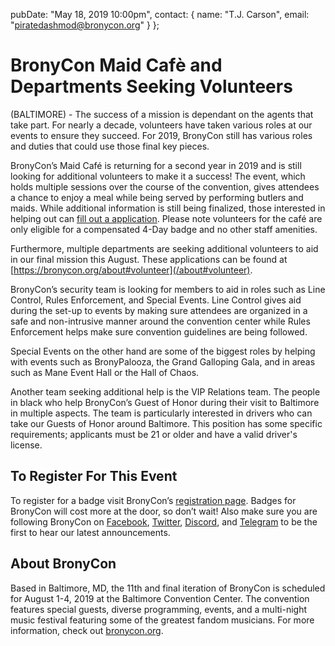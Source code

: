   pubDate: "May 18, 2019 10:00pm",
  contact: {
    name: "T.J. Carson",
    email: "piratedashmod@bronycon.org"
  }
};

# BronyCon Maid Cafè and Departments Seeking Volunteers

(BALTIMORE) - The success of a mission is dependant on the agents that take part. For nearly a decade, volunteers have taken various roles at our events to ensure they succeed. For 2019, BronyCon still has various roles and duties that could use those final key pieces.

BronyCon’s Maid Café is returning for a second year in 2019 and is still looking for additional volunteers to make it a success! The event, which holds multiple sessions over the course of the convention, gives attendees a chance to enjoy a meal while being served by performing butlers and maids. While additional information is still being finalized, those interested in helping out can [fill out a application](/workcafe). Please note volunteers for the café are only eligible for a compensated 4-Day badge and no other staff amenities.

Furthermore, multiple departments are seeking additional volunteers to aid in our final mission this August. These applications can be found at [https://bronycon.org/about#volunteer](/about#volunteer).

BronyCon’s security team is looking for members to aid in roles such as Line Control, Rules Enforcement, and Special Events. Line Control gives aid during the set-up to events by making sure attendees are organized in a safe and non-intrusive manner around the convention center while Rules Enforcement helps make sure convention guidelines are being followed.

Special Events on the other hand are some of the biggest roles by helping with events such as BronyPalooza, the Grand Galloping Gala, and in areas such as Mane Event Hall or the Hall of Chaos.

Another team seeking additional help is the VIP Relations team. The people in black who help BronyCon’s Guest of Honor during their visit to Baltimore in multiple aspects. The team is particularly interested in drivers who can take our Guests of Honor around Baltimore. This position has some specific requirements; applicants must be 21 or older and have a valid driver's license.

## To Register For This Event

To register for a badge visit BronyCon’s [registration page](/#register). Badges for BronyCon will cost more at the door, so don’t wait! Also make sure you are following BronyCon on [Facebook](https://www.facebook.com/BronyCon), [Twitter](https://twitter.com/bronycon), [Discord](https://twitter.com/bronycon), and [Telegram](https://t.me/BronyCon) to be the first to hear our latest announcements.

## About BronyCon

Based in Baltimore, MD, the 11th and final iteration of BronyCon is scheduled for August 1-4, 2019 at the Baltimore Convention Center. The convention features special guests, diverse programming, events, and a multi-night music festival featuring some of the greatest fandom musicians. For more information, check out [bronycon.org](https://bronycon.org).
